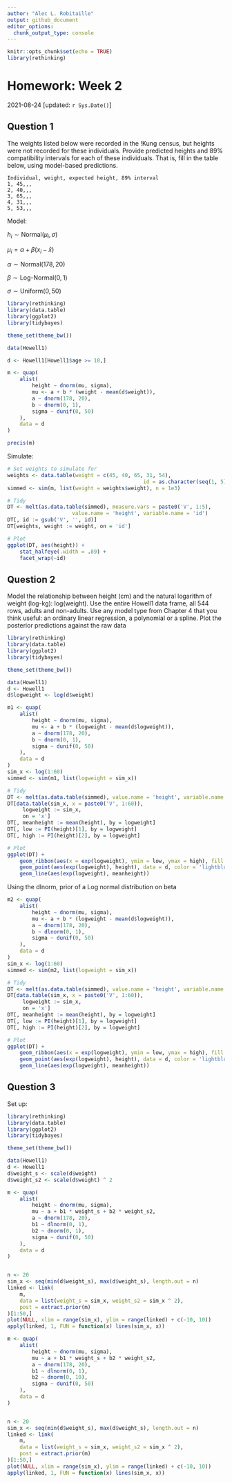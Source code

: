 ```yaml
---
author: "Alec L. Robitaille"
output: github_document
editor_options: 
  chunk_output_type: console
---
```



```r
knitr::opts_chunk$set(echo = TRUE)
library(rethinking)
```

# Homework: Week 2
2021-08-24 [updated: `r Sys.Date()`]

## Question 1
The weights listed below were recorded in the !Kung census, but heights were not
recorded for these individuals. Provide predicted heights and 89% compatibility
intervals for each of these individuals. That is, fill in the table below, using
model-based predictions.

```
Individual, weight, expected height, 89% interval
1, 45,,,
2, 40,,,
3, 65,,,
4, 31,,,
5, 53,,,
```

Model:

$h_{i} \sim \text{Normal}(\mu_{i}, \sigma)$

$\mu_{i} = \alpha + \beta(x_{i} - \bar{x})$

$\alpha \sim \text{Normal}(178, 20)$

$\beta \sim \text{Log-Normal}(0, 1)$

$\sigma \sim \text{Uniform}(0, 50)$

```r
library(rethinking)
library(data.table)
library(ggplot2)
library(tidybayes)

theme_set(theme_bw())

data(Howell1)

d <- Howell1[Howell1$age >= 18,]

m <- quap(
	alist(
		height ~ dnorm(mu, sigma),
		mu <- a + b * (weight - mean(d$weight)),
		a ~ dnorm(178, 20),
		b ~ dnorm(0, 1),
		sigma ~ dunif(0, 50)
	), 
	data = d
)

precis(m)
```

Simulate:

```r
# Set weights to simulate for
weights <- data.table(weight = c(45, 40, 65, 31, 54),
											id = as.character(seq(1, 5)))
simmed <- sim(m, list(weight = weights$weight), n = 1e3)

# Tidy
DT <- melt(as.data.table(simmed), measure.vars = paste0('V', 1:5),
					 value.name = 'height', variable.name = 'id')
DT[, id := gsub('V', '', id)]
DT[weights, weight := weight, on = 'id']

# Plot
ggplot(DT, aes(height)) +
	stat_halfeye(.width = .89) + 
	facet_wrap(~id)
```


## Question 2

Model the relationship between height (cm) and the natural logarithm of weight
(log-kg): log(weight). Use the entire Howell1 data frame, all 544 rows, adults
and non-adults. Use any model type from Chapter 4 that you think useful: an
ordinary linear regression, a polynomial or a spline. Plot the posterior
predictions against the raw data

```r
library(rethinking)
library(data.table)
library(ggplot2)
library(tidybayes)

theme_set(theme_bw())

data(Howell1)
d <- Howell1
d$logweight <- log(d$weight)

m1 <- quap(
	alist(
		height ~ dnorm(mu, sigma),
		mu <- a + b * (logweight - mean(d$logweight)),
		a ~ dnorm(178, 20),
		b ~ dnorm(0, 1),
		sigma ~ dunif(0, 50)
	), 
	data = d
)
sim_x <- log(1:60)
simmed <- sim(m1, list(logweight = sim_x))

# Tidy
DT <- melt(as.data.table(simmed), value.name = 'height', variable.name = 'x')
DT[data.table(sim_x, x = paste0('V', 1:60)),
	 logweight := sim_x,
	 on = 'x']
DT[, meanheight := mean(height), by = logweight]
DT[, low := PI(height)[1], by = logweight]
DT[, high := PI(height)[2], by = logweight]

# Plot
ggplot(DT) + 
	geom_ribbon(aes(x = exp(logweight), ymin = low, ymax = high), fill = 'grey') + 
	geom_point(aes(exp(logweight), height), data = d, color = 'lightblue', alpha = 0.8) + 
	geom_line(aes(exp(logweight), meanheight))
```

Using the dlnorm, prior of a Log normal distribution on beta

```r
m2 <- quap(
	alist(
		height ~ dnorm(mu, sigma),
		mu <- a + b * (logweight - mean(d$logweight)),
		a ~ dnorm(178, 20),
		b ~ dlnorm(0, 1),
		sigma ~ dunif(0, 50)
	), 
	data = d
)
sim_x <- log(1:60)
simmed <- sim(m2, list(logweight = sim_x))

# Tidy
DT <- melt(as.data.table(simmed), value.name = 'height', variable.name = 'x')
DT[data.table(sim_x, x = paste0('V', 1:60)),
	 logweight := sim_x,
	 on = 'x']
DT[, meanheight := mean(height), by = logweight]
DT[, low := PI(height)[1], by = logweight]
DT[, high := PI(height)[2], by = logweight]

# Plot
ggplot(DT) + 
	geom_ribbon(aes(x = exp(logweight), ymin = low, ymax = high), fill = 'grey') + 
	geom_point(aes(exp(logweight), height), data = d, color = 'lightblue', alpha = 0.8) + 
	geom_line(aes(exp(logweight), meanheight))
```



## Question 3

Set up:

```r
library(rethinking)
library(data.table)
library(ggplot2)
library(tidybayes)

theme_set(theme_bw())

data(Howell1)
d <- Howell1
d$weight_s <- scale(d$weight)
d$weight_s2 <- scale(d$weight) ^ 2

m <- quap(
	alist(
		height ~ dnorm(mu, sigma),
		mu ~ a + b1 * weight_s + b2 * weight_s2,
		a ~ dnorm(178, 20),
		b1 ~ dlnorm(0, 1),
		b2 ~ dnorm(0, 1),
		sigma ~ dunif(0, 50)
	),
	data = d
)


n <- 20
sim_x <- seq(min(d$weight_s), max(d$weight_s), length.out = n)
linked <- link(
	m,
	data = list(weight_s = sim_x, weight_s2 = sim_x ^ 2),
	post = extract.prior(m)
)[1:50,]
plot(NULL, xlim = range(sim_x), ylim = range(linked) + c(-10, 10))
apply(linked, 1, FUN = function(x) lines(sim_x, x))
```

```r
m <- quap(
	alist(
		height ~ dnorm(mu, sigma),
		mu ~ a + b1 * weight_s + b2 * weight_s2,
		a ~ dnorm(178, 20),
		b1 ~ dlnorm(0, 1),
		b2 ~ dnorm(0, 10),
		sigma ~ dunif(0, 50)
	),
	data = d
)


n <- 20
sim_x <- seq(min(d$weight_s), max(d$weight_s), length.out = n)
linked <- link(
	m,
	data = list(weight_s = sim_x, weight_s2 = sim_x ^ 2),
	post = extract.prior(m)
)[1:50,]
plot(NULL, xlim = range(sim_x), ylim = range(linked) + c(-10, 10))
apply(linked, 1, FUN = function(x) lines(sim_x, x))
```
